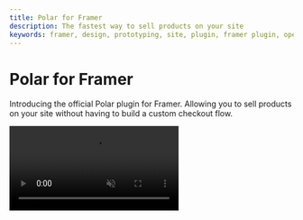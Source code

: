 ```yaml
---
title: Polar for Framer
description: The fastest way to sell products on your site
keywords: framer, design, prototyping, site, plugin, framer plugin, open source, no-code, react, typescript, javascript, embed
---
```


# Polar for Framer

Introducing the official Polar plugin for Framer. Allowing you to sell products on your site without having to build a custom checkout flow.

<video src="/assets/docs/polar-for-framer.webm" autoPlay loop="1" muted />

### Getting Started

[Get your hands on the Polar plugin in the Framer Marketplace](https://www.framer.com/marketplace/plugins/polar/)
